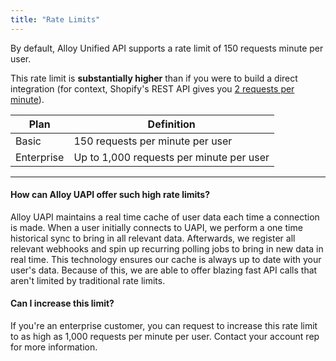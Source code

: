 ```yaml
---
title: "Rate Limits"
---
```


By default, Alloy Unified API supports a rate limit of 150 requests minute per user.

This rate limit is **substantially higher** than if you were to build a direct integration (for context, Shopify's REST API gives you [2 requests per minute](https://www.shopify.com/partners/blog/rate-limits)).

| Plan       | Definition                               |
| ---------- | ---------------------------------------- |
| Basic      | 150 requests per minute per user         |
| Enterprise | Up to 1,000 requests per minute per user |

---

#### How can Alloy UAPI offer such high rate limits?

Alloy UAPI maintains a real time cache of user data each time a connection is made. When a user initially connects to UAPI, we perform a one time historical sync to bring in all relevant data. Afterwards, we register all relevant webhooks and spin up recurring polling jobs to bring in new data in real time. This technology ensures our cache is always up to date with your user's data. Because of this, we are able to offer blazing fast API calls that aren't limited by traditional rate limits.

#### Can I increase this limit?

If you're an enterprise customer, you can request to increase this rate limit to as high as 1,000 requests per minute per user. Contact your account rep for more information.